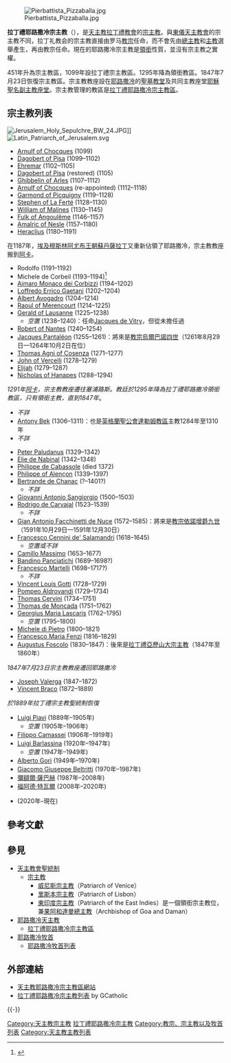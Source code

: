 [[File:Pierbattista_Pizzaballa.jpg|thumb]]

'''拉丁禮耶路撒冷宗主教'''（{{lang-en|'''Latin Patriarch of Jerusalem'''}}），是[[天主教|天主教]][[拉丁禮教會|拉丁禮教會]]的[[宗主教|宗主教]]。與[[東儀天主教會|東儀天主教會]]的宗主教不同，拉丁礼教会的宗主教直接由罗马[[教宗|教宗]]任命，而不會先由[[總主教|總主教]]和[[主教|主教]]選舉產生，再由教宗任命。現在的耶路撒冷宗主教是[[領銜|領銜]]性質，並沒有宗主教之實權。

451年升為宗主教區，1099年設拉丁禮宗主教區。1295年降為領銜教區。1847年7月23日恢復宗主教區。宗主教教座設在[[耶路撒冷|耶路撒冷]]的[[聖墓教堂|聖墓教堂]]及共同主教座堂[[耶穌聖名副主教座堂|耶穌聖名副主教座堂]]。宗主教管理的教區是[[天主教耶路撒冷宗主教區|拉丁禮耶路撒冷宗主教區]]。

==宗主教列表==
[[File:Jerusalem_Holy_Sepulchre_BW_24.JPG|thumb]]]]
[[File:Latin_Patriarch_of_Jerusalem.svg|thumb]]
*[[Arnulf_of_Chocques|Arnulf of Chocques]] (1099)
*[[Dagobert_of_Pisa|Dagobert of Pisa]] (1099–1102)
*[[Ehremar|Ehremar]] (1102–1105)
*[[Dagobert_of_Pisa|Dagobert of Pisa]] (restored) (1105)
*[[Ghibbelin_of_Arles|Ghibbelin of Arles]] (1107–1112)
*[[Arnulf_of_Chocques|Arnulf of Chocques]] (re-appointed) (1112–1118)
*[[Garmond_of_Picquigny|Garmond of Picquigny]] (1119–1128)
*[[Stephen_of_La_Ferté|Stephen of La Ferté]] (1128–1130)
*[[William_of_Malines|William of Malines]] (1130–1145)
*[[Patriarch_Fulk_of_Jerusalem|Fulk of Angoulême]] (1146–1157)
*[[Patriarch_Amalric_of_Jerusalem|Amalric of Nesle]] (1157–1180)
*[[Patriarch_Heraclius_of_Jerusalem|Heraclius]] (1180–1191)

在1187年，[[埃及|埃及]][[穆斯林|穆斯林]][[阿尤布王朝|阿尤布王朝]][[蘇丹|蘇丹]][[薩拉丁|薩拉丁]]又重新佔領了耶路撒冷，宗主教教座搬到[[阿卡_(以色列)|阿卡]]。

* Rodolfo (1191–1192)
* Michele de Corbeil (1193–1194)<ref>{{cite web|last=Chow|first=Gabriel|title=Patriarchal See of Jerusalem|url=http://www.gcatholic.org/dioceses/diocese/jeru0.htm|work=Prelates|publisher=GCatholic.org|accessdate=23 December 2011|archive-date=2021-03-09|archive-url=https://web.archive.org/web/20210309214754/http://www.gcatholic.org/dioceses/diocese/jeru0.htm|dead-url=no}}</ref>
*[[Aimaro_Monaco_dei_Corbizzi|Aimaro Monaco dei Corbizzi]] (1194–1202)
*[[Loffredo_Errico_Gaetani|Loffredo Errico Gaetani]] (1202–1204)
*[[Albert_Avogadro|Albert Avogadro]] (1204–1214)
*[[Raoul_of_Merencourt|Raoul of Merencourt]] (1214–1225)
*[[Gerald_of_Lausanne|Gerald of Lausanne]] (1225–1238)
**''空置'' (1238–1240)：任命[[Jacques_de_Vitry|Jacques de Vitry]]，但從未擔任過
*[[Robert_of_Nantes|Robert of Nantes]] (1240–1254)
*[[Pope_Urban_IV|Jacques Pantaléon]] (1255–1261)：將來是[[教宗|教宗]][[烏爾巴諾四世|烏爾巴諾四世]]（1261年8月29日—1264年10月2日在位）
*[[Thomas_Agni_of_Cosenza|Thomas Agni of Cosenza]] (1271–1277)
*[[John_of_Vercelli|John of Vercelli]] (1278–1279)
*[[Patriarch_Elijah_of_Jerusalem|Elijah]] (1279–1287)
*[[Nicholas_of_Hanapes|Nicholas of Hanapes]] (1288–1294)

''1291年[[阿卡_(以色列)|阿卡]]，宗主教教座遷往塞浦路斯。教廷於1295年降為拉丁禮耶路撒冷領銜教區，只有領銜主教，直到1847年''。

*''不詳''
*[[Antony_Bek_(bishop_of_Durham)|Antony Bek]] (1306–1311)：也是[[英格蘭|英格蘭]][[聖公會達勒姆教區|聖公會達勒姆教區]]主教1284年至1310年
*''不詳''

*[[Peter_Paludanus|Peter Paludanus]] (1329–1342)
*[[Elie_de_Nabinal|Elie de Nabinal]] (1342–1348)
*[[Philippe_de_Cabassole|Philippe de Cabassole]] (died 1372)
*[[Philippe_of_Alençon|Philippe of Alençon]] (1339–1397)
*[[Bertrande_de_Chanac|Bertrande de Chanac]] (?–1401?)
**''不詳''
*[[Giovanni_Antonio_Sangiorgio|Giovanni Antonio Sangiorgio]] (1500–1503)
*[[Rodrigo_de_Carvajal|Rodrigo de Carvajal]] (1523–1539)
**''不詳''
*[[Gian_Antonio_Facchinetti_de_Nuce|Gian Antonio Facchinetti de Nuce]] (1572–1585)：將來是[[教宗|教宗]][[依諾增爵九世|依諾增爵九世]]（1591年10月29日—1591年12月30日）
*[[Francesco_Cennini_de'_Salamandri|Francesco Cennini de' Salamandri]] (1618–1645)
**''空置或不詳''
*[[Camillo_Massimo|Camillo Massimo]] (1653–1677)
*[[Bandino_Panciatichi|Bandino Panciatichi]] (1689–1698?)
*[[Francesco_Martelli|Francesco Martelli]] (1698–1717?)
**''不詳''
*[[Vincent_Louis_Gotti|Vincent Louis Gotti]] (1728–1729)
*[[Pompeo_Aldrovandi|Pompeo Aldrovandi]] (1729–1734)
*[[Thomas_Cervini|Thomas Cervini]] (1734–1751)
*[[Thomas_de_Moncada|Thomas de Moncada]] (1751–1762)
*[[Georgius_Maria_Lascaris|Georgius Maria Lascaris]] (1762–1795)
**''空置'' (1795–1800)
*[[Michele_di_Pietro|Michele di Pietro]] (1800–1821)
*[[Francesco_Maria_Fenzi|Francesco Maria Fenzi]] (1816–1829)
*[[Augustus_Foscolo|Augustus Foscolo]] (1830–1847)：後來是[[拉丁禮亞歷山大宗主教列表|拉丁禮亞歷山大宗主教]]（1847年至1860年）

''1847年7月23日宗主教教座遷回耶路撒冷''

*[[Joseph_Valerga|Joseph Valerga]] (1847–1872)
*[[Vincent_Braco|Vincent Braco]] (1872–1889)

''於1889年拉丁禮宗主教聖統制恢復''
*[[Luigi_Piavi|Luigi Piavi]] (1889年–1905年)
**''空置'' (1905年–1906年)
*[[Filippo_Camassei|Filippo Camassei]] (1906年–1919年)
*[[Luigi_Barlassina|Luigi Barlassina]] (1920年–1947年)
**''空置'' (1947年–1949年)
*[[Alberto_Gori|Alberto Gori]] (1949年–1970年)
*[[Giacomo_Giuseppe_Beltritti|Giacomo Giuseppe Beltritti]] (1970年–1987年)
*[[彌額爾·薩巴赫|彌額爾·薩巴赫]] (1987年–2008年)
*[[福阿德·特瓦爾|福阿德·特瓦爾]] (2008年–2020年)
* {{link-en|伯鐸·皮扎巴拉|Pierbattista Pizzaballa}}(2020年–現在)

==參考文獻==
{{reflist}}

==參見==
*[[天主教會聖統制|天主教會聖統制]]
**[[宗主教|宗主教]]
***[[威尼斯宗主教列表|威尼斯宗主教]]（Patriarch of Venice） 
***[[里斯本宗主教列表|里斯本宗主教]]（Patriarch of Lisbon）  
***[[東印度宗主教列表|東印度宗主教]]（Patriarch of the East Indies）是一個領銜宗主教位，兼[[果阿和達曼總主教|果阿和達曼總主教]]（Archbishop of Goa and Daman）
*[[耶路撒冷天主教|耶路撒冷天主教]]
**[[天主教耶路撒冷宗主教區|拉丁禮耶路撒冷宗主教區]]
*[[耶路撒冷牧首|耶路撒冷牧首]]
**[[耶路撒冷牧首列表|耶路撒冷牧首列表]]

== 外部連結 ==
* [http://www.lpj.org 天主教耶路撒冷宗主教區網站] {{Wayback|url=http://www.lpj.org/ |date=20210321135310 }}
*[http://www.gcatholic.org/dioceses/diocese/jeru0.htm 拉丁禮耶路撒冷宗主教列表] {{Wayback|url=http://www.gcatholic.org/dioceses/diocese/jeru0.htm |date=20210309214754 }} by GCatholic

{{-}}
{{耶路撒冷天主教教區}}
{{天主教}}
{{天主教会史}}

[[Category:天主教宗主教|Category:天主教宗主教]]
[[Category:拉丁禮耶路撒冷宗主教|]]
[[Category:教宗、宗主教以及牧首列表|Category:教宗、宗主教以及牧首列表]]
[[Category:天主教主教列表|Category:天主教主教列表]]